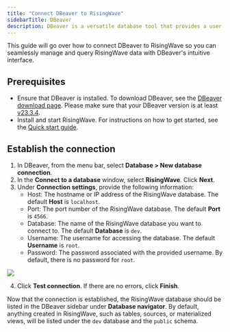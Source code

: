 ```yaml
---
title: "Connect DBeaver to RisingWave"
sidebarTitle: DBeaver
description: DBeaver is a versatile database tool that provides a user-friendly interface for managing and interacting with a variety of database systems. DBeaver allows users to connect to databases, execute SQL scripts, export data to various formats, and perform other database-related tasks. Features such as a SQL editor, database explorer, and data visualization tools, are included.
---
```


This guide will go over how to connect DBeaver to RisingWave so you can seamlessly manage and query RisingWave data with DBeaver's intuitive interface.

## Prerequisites

* Ensure that DBeaver is installed. To download DBeaver, see the [DBeaver download page](https://dbeaver.io/download/). Please make sure that your DBeaver version is at least [v23.3.4](https://dbeaver.io/2024/02/04/dbeaver-23-3-4/).
* Install and start RisingWave. For instructions on how to get started, see the [Quick start guide](/docs/current/get-started/).

## Establish the connection

1. In DBeaver, from the menu bar, select **Database > New database connection**.
2. In the **Connect to a database** window, select **RisingWave**. Click **Next**.
3. Under **Connection settings**, provide the following information:
   * Host: The hostname or IP address of the RisingWave database. The default **Host** is `localhost`.
   * Port: The port number of the RisingWave database. The default **Port** is `4566`.
   * Database: The name of the RisingWave database you want to connect to. The default **Database** is `dev`.
   * Username: The username for accessing the database. The default **Username** is `root`.
   * Password: The password associated with the provided username. By default, there is no password for `root`.

<Frame>
  <img src="/images/dbeaver-connect-pg.png"/>
</Frame>

4. Click **Test connection**. If there are no errors, click **Finish**.

Now that the connection is established, the RisingWave database should be listed in the DBeaver sidebar under **Database navigator**. By default, anything created in RisingWave, such as tables, sources, or materialized views, will be listed under the `dev` database and the `public` schema.
